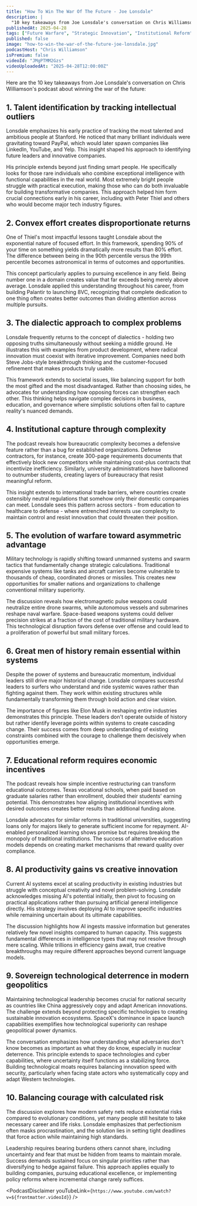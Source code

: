```yaml
---
title: "How To Win The War Of The Future - Joe Lonsdale"
description: |
  "10 key takeaways from Joe Lonsdale's conversation on Chris Williamson's podcast about winning the war of the future."
publishedAt: 2025-04-28
tags: ["Future Warfare", "Strategic Innovation", "Institutional Reform"]
published: false
image: "how-to-win-the-war-of-the-future-joe-lonsdale.jpg"
podcastHost: "Chris Williamson"
isPremium: false
videoId: "JMgPTMM2Gzs"
videoUploadedAt: "2025-04-28T12:00:00Z"
---
```



<PodcastSummaryPageLayout frontmatter={frontmatter}>

Here are the 10 key takeaways from Joe Lonsdale's conversation on Chris Williamson's podcast about winning the war of the future:

## 1. Talent identification by tracking intellectual outliers

Lonsdale emphasizes his early practice of tracking the most talented and ambitious people at Stanford. He noticed that many brilliant individuals were gravitating toward PayPal, which would later spawn companies like LinkedIn, YouTube, and Yelp. This insight shaped his approach to identifying future leaders and innovative companies.

His principle extends beyond just finding smart people. He specifically looks for those rare individuals who combine exceptional intelligence with functional capabilities in the real world. Most extremely bright people struggle with practical execution, making those who can do both invaluable for building transformative companies. This approach helped him form crucial connections early in his career, including with Peter Thiel and others who would become major tech industry figures.

## 2. Convex effort creates disproportionate returns

One of Thiel's most impactful lessons taught Lonsdale about the exponential nature of focused effort. In this framework, spending 90% of your time on something yields dramatically more results than 80% effort. The difference between being in the 90th percentile versus the 99th percentile becomes astronomical in terms of outcomes and opportunities.

This concept particularly applies to pursuing excellence in any field. Being number one in a domain creates value that far exceeds being merely above average. Lonsdale applied this understanding throughout his career, from building Palantir to launching 8VC, recognizing that complete dedication to one thing often creates better outcomes than dividing attention across multiple pursuits.

## 3. The dialectic approach to complex problems

Lonsdale frequently returns to the concept of dialectics - holding two opposing truths simultaneously without seeking a middle ground. He illustrates this with examples from product development, where radical innovation must coexist with iterative improvement. Companies need both Steve Jobs-style breakthrough thinking and the customer-focused refinement that makes products truly usable.

This framework extends to societal issues, like balancing support for both the most gifted and the most disadvantaged. Rather than choosing sides, he advocates for understanding how opposing forces can strengthen each other. This thinking helps navigate complex decisions in business, education, and governance where simplistic solutions often fail to capture reality's nuanced demands.

## 4. Institutional capture through complexity

The podcast reveals how bureaucratic complexity becomes a defensive feature rather than a bug for established organizations. Defense contractors, for instance, create 300-page requirements documents that effectively block new competitors while maintaining cost-plus contracts that incentivize inefficiency. Similarly, university administrations have ballooned to outnumber students, creating layers of bureaucracy that resist meaningful reform.

This insight extends to international trade barriers, where countries create ostensibly neutral regulations that somehow only their domestic companies can meet. Lonsdale sees this pattern across sectors - from education to healthcare to defense - where entrenched interests use complexity to maintain control and resist innovation that could threaten their position.

## 5. The evolution of warfare toward asymmetric advantage

Military technology is rapidly shifting toward unmanned systems and swarm tactics that fundamentally change strategic calculations. Traditional expensive systems like tanks and aircraft carriers become vulnerable to thousands of cheap, coordinated drones or missiles. This creates new opportunities for smaller nations and organizations to challenge conventional military superiority.

The discussion reveals how electromagnetic pulse weapons could neutralize entire drone swarms, while autonomous vessels and submarines reshape naval warfare. Space-based weapons systems could deliver precision strikes at a fraction of the cost of traditional military hardware. This technological disruption favors defense over offense and could lead to a proliferation of powerful but small military forces.

## 6. Great men of history remain essential within systems

Despite the power of systems and bureaucratic momentum, individual leaders still drive major historical change. Lonsdale compares successful leaders to surfers who understand and ride systemic waves rather than fighting against them. They work within existing structures while fundamentally transforming them through bold action and clear vision.

The importance of figures like Elon Musk in reshaping entire industries demonstrates this principle. These leaders don't operate outside of history but rather identify leverage points within systems to create cascading change. Their success comes from deep understanding of existing constraints combined with the courage to challenge them decisively when opportunities emerge.

## 7. Educational reform requires economic incentives

The podcast reveals how simple incentive restructuring can transform educational outcomes. Texas vocational schools, when paid based on graduate salaries rather than enrollment, doubled their students' earning potential. This demonstrates how aligning institutional incentives with desired outcomes creates better results than additional funding alone.

Lonsdale advocates for similar reforms in traditional universities, suggesting loans only for majors likely to generate sufficient income for repayment. AI-enabled personalized learning shows promise but requires breaking the monopoly of traditional institutions. The success of alternative education models depends on creating market mechanisms that reward quality over compliance.

## 8. AI productivity gains vs creative innovation

Current AI systems excel at scaling productivity in existing industries but struggle with conceptual creativity and novel problem-solving. Lonsdale acknowledges missing AI's potential initially, then pivot to focusing on practical applications rather than pursuing artificial general intelligence directly. His strategy involves deploying AI to improve specific industries while remaining uncertain about its ultimate capabilities.

The discussion highlights how AI ingests massive information but generates relatively few novel insights compared to human capacity. This suggests fundamental differences in intelligence types that may not resolve through mere scaling. While trillions in efficiency gains await, true creative breakthroughs may require different approaches beyond current language models.

## 9. Sovereign technological deterrence in modern geopolitics

Maintaining technological leadership becomes crucial for national security as countries like China aggressively copy and adapt American innovations. The challenge extends beyond protecting specific technologies to creating sustainable innovation ecosystems. SpaceX's dominance in space launch capabilities exemplifies how technological superiority can reshape geopolitical power dynamics.

The conversation emphasizes how understanding what adversaries don't know becomes as important as what they do know, especially in nuclear deterrence. This principle extends to space technologies and cyber capabilities, where uncertainty itself functions as a stabilizing force. Building technological moats requires balancing innovation speed with security, particularly when facing state actors who systematically copy and adapt Western technologies.

## 10. Balancing courage with calculated risk

The discussion explores how modern safety nets reduce existential risks compared to evolutionary conditions, yet many people still hesitate to take necessary career and life risks. Lonsdale emphasizes that perfectionism often masks procrastination, and the solution lies in setting tight deadlines that force action while maintaining high standards.

Leadership requires bearing burdens others cannot share, including uncertainty and fear that must be hidden from teams to maintain morale. Success demands sustained focus on singular priorities rather than diversifying to hedge against failure. This approach applies equally to building companies, pursuing educational excellence, or implementing policy reforms where incremental change rarely suffices.

<PodcastDisclaimer
  youTubeLink={`https://www.youtube.com/watch?v=${frontmatter.videoId}`}
/>

</PodcastSummaryPageLayout>
